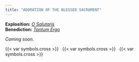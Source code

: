 ```yaml
---
title: "ADORATION OF THE BLESSED SACRAMENT"
---
```


**Explosition:** [*O Salutaris*](https://www.youtube.com/watch?v=q09VE8-kkt4)  
**Benediction:** [*Tantum Ergo*](https://www.youtube.com/watch?v=3g71OCa4tkY)  

*Coming soon.*

::: {.centered}
{{< var symbols.cross >}} &nbsp; {{< var symbols.cross >}} &nbsp; {{< var symbols.cross >}}
:::
